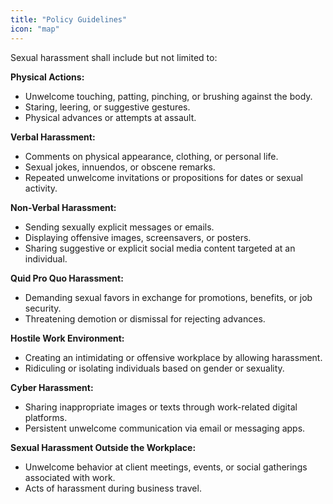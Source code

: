 ```yaml
---
title: "Policy Guidelines"
icon: "map"
---
```


Sexual harassment shall include but not limited to:

**Physical Actions:**

- Unwelcome touching, patting, pinching, or brushing against the body.
- Staring, leering, or suggestive gestures.
- Physical advances or attempts at assault.

**Verbal Harassment:**

- Comments on physical appearance, clothing, or personal life.
- Sexual jokes, innuendos, or obscene remarks.
- Repeated unwelcome invitations or propositions for dates or sexual activity.

**Non-Verbal Harassment:**

- Sending sexually explicit messages or emails.
- Displaying offensive images, screensavers, or posters.
- Sharing suggestive or explicit social media content targeted at an individual.

**Quid Pro Quo Harassment:**

- Demanding sexual favors in exchange for promotions, benefits, or job security.
- Threatening demotion or dismissal for rejecting advances.

**Hostile Work Environment:**

- Creating an intimidating or offensive workplace by allowing harassment.
- Ridiculing or isolating individuals based on gender or sexuality.

**Cyber Harassment:**

- Sharing inappropriate images or texts through work-related digital platforms.
- Persistent unwelcome communication via email or messaging apps.

**Sexual Harassment Outside the Workplace:**

- Unwelcome behavior at client meetings, events, or social gatherings associated with work.
- Acts of harassment during business travel.